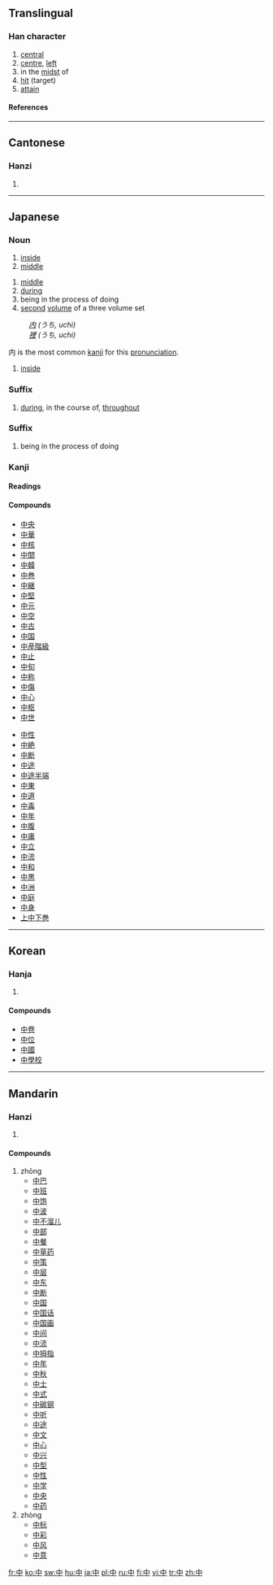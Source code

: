 ==Translingual==
{{Han stroke|[[Image:中-order.gif]]}}
===Han character===
{{Han char|rn=2|rad=丨|as=03|sn=4|four=5000<sub>6</sub>|canj=中 (L)}}
# [[central]]
# [[centre]], [[left]]
# in the [[midst]] of
# [[hit]] (target)
# [[attain]]
====References====
{{Han ref|kx=0079.030|dkj=00073|dj=0158.060|hdz=10028.100|uh=4E2D|ud=20013|bh=A4A4|bd=42148}}

----

==Cantonese==
===Hanzi===
{{yue-hanzi|jyut=|y=jung1, jung3}}
# {{defn|Cantonese}}

----

==Japanese==

===Noun===
{{ja-noun|k|hira=なか|rom=naka}}
# [[inside]]
# [[middle]]

{{ja-noun|k|hira=ちゅう|rom=chū}}
# [[middle]]
# [[during]]
# being in the process of doing
# [[second]] [[volume]] of a three volume set

{{ja-noun|k|hira=うち|rom=uchi}}
:''[[内]] (うち, uchi)''
:''[[裡]] (うち, uchi)''

内 is the most common [[kanji]] for this [[pronunciation]].
# [[inside]]

===Suffix===
{{ja-pos|k|suffix|hira=じゅう|rom=jū|hidx=しゅう'}}
# [[during]], in the course of, [[throughout]]

===Suffix===
{{ja-pos|k|suffix|hira=ちゅう|rom=chū}}
# being in the process of doing

===Kanji===
{{ja-kanji|grade=1|rs=丨03}}
====Readings====
{{ja-readings|on=[[ちゅう]] ([[chū]])|kun=[[なか]] ([[naka]]), [[うち]] ([[uchi]]), [[あたる]] ([[中たる]], [[ataru]])}}
====Compounds====
{{top2}}
*[[中央]]
*[[中華]]
*[[中核]]
*[[中間]]
*[[中韓]]
*[[中巻]]
*[[中継]]
*[[中堅]]
*[[中元]]
*[[中空]]
*[[中古]]
*[[中国]]
*[[中産階級]]
*[[中止]]
*[[中旬]]
*[[中称]]
*[[中傷]]
*[[中心]]
*[[中枢]]
*[[中世]]
{{mid2}}
*[[中性]]
*[[中絶]]
*[[中断]]
*[[中途]]
*[[中途半端]]
*[[中東]]
*[[中道]]
*[[中毒]]
*[[中年]]
*[[中腹]]
*[[中庸]]
*[[中立]]
*[[中流]]
*[[中和]]
*[[中黒]]
*[[中洲]]
*[[中庭]]
*[[中身]]
*[[上中下巻]]
{{bottom}}

----

==Korean==
===Hanja===
{{ko-hanja|hangeul=중|eumhun=가운데|rv=jung|mr=chung}}
# {{defn|Korean}}

====Compounds====
*[[中卷]]
*[[中位]]
*[[中國]]
*[[中學校]]

----

==Mandarin==
===Hanzi===
{{cmn-hanzi|pin=[[zhōng]] ([[zhong1]]), [[zhòng]] ([[zhong4]])|wg=chung<sup>1</sup>, chung<sup>4</sup>}}
# {{defn|Mandarin}}

====Compounds====
#zhōng
#*[[中巴]]
#*[[中班]]
#*[[中饱]]
#*[[中波]]
#*[[中不溜儿]]
#*[[中部]]
#*[[中餐]]
#*[[中草药]]
#*[[中策]]
#*[[中层]]
#*[[中东]]
#*[[中断]]
#*[[中国]]
#*[[中国话]]
#*[[中国画]]
#*[[中间]]
#*[[中流]]
#*[[中拇指]]
#*[[中年]]
#*[[中秋]]
#*[[中士]]
#*[[中式]]
#*[[中碳钢]]
#*[[中听]]
#*[[中途]]
#*[[中文]]
#*[[中心]]
#*[[中兴]]
#*[[中型]]
#*[[中性]]
#*[[中学]]
#*[[中央]]
#*[[中药]]
#zhòng
#*[[中标]]
#*[[中彩]]
#*[[中风]]
#*[[中意]]

[[fr:中]]
[[ko:中]]
[[sw:中]]
[[hu:中]]
[[ja:中]]
[[pl:中]]
[[ru:中]]
[[fi:中]]
[[vi:中]]
[[tr:中]]
[[zh:中]]